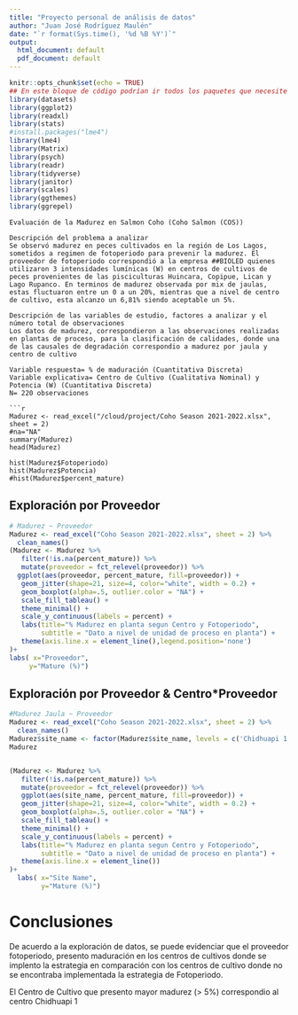 ```yaml
---
title: "Proyecto personal de análisis de datos"
author: "Juan José Rodríguez Maulén"
date: "`r format(Sys.time(), '%d %B %Y')`"
output:
  html_document: default
  pdf_document: default
---
```


```r
knitr::opts_chunk$set(echo = TRUE)
## En este bloque de código podrían ir todos los paquetes que necesite habilitar o install.packages
library(datasets)
library(ggplot2)
library(readxl)
library(stats)
#install.packages("lme4")
library(lme4)
library(Matrix)
library(psych)
library(readr)
library(tidyverse)
library(janitor)
library(scales)
library(ggthemes)
library(ggrepel)
```
```
Evaluación de la Madurez en Salmon Coho (Coho Salmon (COS))

Descripción del problema a analizar
Se observó madurez en peces cultivados en la región de Los Lagos, sometidos a regimen de fotoperiodo para prevenir la madurez. El proveedor de fotoperiodo correspondió a la empresa ##BIOLED quienes utilizaron 3 intensidades lumínicas (W) en centros de cultivos de peces provenientes de las pisciculturas Huincara, Copipue, Lican y Lago Rupanco. En terminos de madurez observada por mix de jaulas, estas fluctuaron entre un 0 a un 20%, mientras que a nivel de centro de cultivo, esta alcanzo un 6,81% siendo aceptable un 5%.

Descripción de las variables de estudio, factores a analizar y el número total de observaciones
Los datos de madurez, correspondieron a las observaciones realizadas en plantas de proceso, para la clasificación de calidades, donde una de las causales de degradación correspondio a madurez por jaula y centro de cultivo

Variable respuesta= % de maduración (Cuantitativa Discreta)
Variable explicativa= Centro de Cultivo (Cualitativa Nominal) y Potencia (W) (Cuantitativa Discreta)
N= 220 observaciones

```r
Madurez <- read_excel("/cloud/project/Coho Season 2021-2022.xlsx", sheet = 2)
#na="NA"
summary(Madurez)
head(Madurez)

hist(Madurez$Fotoperiodo)
hist(Madurez$Potencia)
#hist(Madurez$percent_mature)
```
## Exploración por Proveedor 
```r
# Madurez ~ Proveedor 
Madurez <- read_excel("Coho Season 2021-2022.xlsx", sheet = 2) %>% 
  clean_names()
(Madurez <- Madurez %>% 
   filter(!is.na(percent_mature)) %>% 
   mutate(proveedor = fct_relevel(proveedor)) %>% 
  ggplot(aes(proveedor, percent_mature, fill=proveedor)) +
   geom_jitter(shape=21, size=4, color="white", width = 0.2) +
   geom_boxplot(alpha=.5, outlier.color = "NA") +
   scale_fill_tableau() +
   theme_minimal() +
   scale_y_continuous(labels = percent) +
   labs(title="% Madurez en planta segun Centro y Fotoperiodo",
        subtitle = "Dato a nivel de unidad de proceso en planta") +
   theme(axis.line.x = element_line(),legend.position='none')
)+
labs( x="Proveedor", 
     y="Mature (%)")

```
## Exploración por Proveedor & Centro*Proveedor 
```r
#Madurez Jaula ~ Proveedor
Madurez <- read_excel("Coho Season 2021-2022.xlsx", sheet = 2) %>% 
  clean_names()
Madurez$site_name <- factor(Madurez$site_name, levels = c('Chidhuapi 1', 'Chope','Chidhuapi 2', 'Colaco 4','Punta Yoye','Teupa', 'Compu', 'Aulin','Cachihue', 'Chidhuapi 3','Linguar','Malomacum'))
Madurez


(Madurez <- Madurez %>% 
   filter(!is.na(percent_mature)) %>% 
   mutate(proveedor = fct_relevel(proveedor)) %>% 
   ggplot(aes(site_name, percent_mature, fill=proveedor)) +
   geom_jitter(shape=21, size=4, color="white", width = 0.2) +
   geom_boxplot(alpha=.5, outlier.color = "NA") +
   scale_fill_tableau() +
   theme_minimal() +
   scale_y_continuous(labels = percent) +
   labs(title="% Madurez en planta segun Centro y Fotoperiodo",
        subtitle = "Dato a nivel de unidad de proceso en planta") +
   theme(axis.line.x = element_line())
)+
  labs( x="Site Name", 
        y="Mature (%)")

```
# Conclusiones

De acuerdo a la exploración de datos, se puede evidenciar que el proveedor fotoperiodo, presento maduración en los centros de cultivos donde se implento la estrategia en comparación con los centros de cultivo donde no se encontraba implementada la estrategia de Fotoperiodo.

El Centro de Cultivo que presento mayor madurez (> 5%) correspondio al centro Chidhuapi 1
